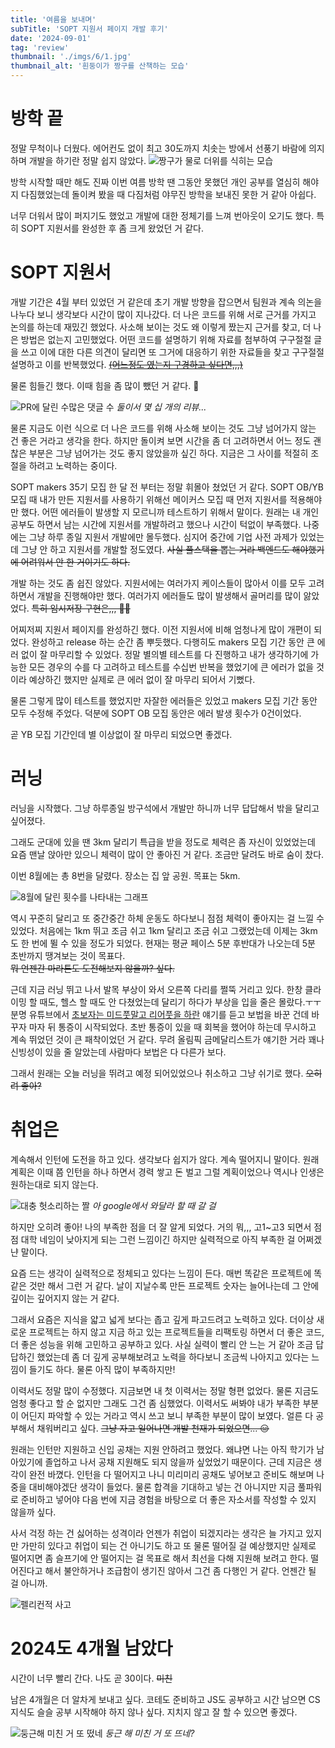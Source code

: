 ```yaml
---
title: '여름을 보내며'
subTitle: 'SOPT 지원서 페이지 개발 후기'
date: '2024-09-01'
tag: 'review'
thumbnail: './imgs/6/1.jpg'
thumbnail_alt: '흰둥이가 짱구를 산책하는 모습'
---
```


# 방학 끝

정말 무척이나 더웠다.
에어컨도 없이 최고 30도까지 치솟는 방에서 선풍기 바람에 의지하며 개발을 하기란 정말 쉽지 않았다.
![짱구가 물로 더위를 식히는 모습](./imgs/6/2.png)

방학 시작할 때만 해도 진짜 이번 여름 방학 땐 그동안 못했던 개인 공부를 열심히 해야지 다짐했었는데
돌이켜 봤을 때 다짐처럼 야무진 방학을 보내진 못한 거 같아 아쉽다.

너무 더워서 많이 퍼지기도 했었고 개발에 대한 정체기를 느껴 번아웃이 오기도 했다.
특히 SOPT 지원서를 완성한 후 좀 크게 왔었던 거 같다.

# SOPT 지원서

개발 기간은 4월 부터 있었던 거 같은데
초기 개발 방향을 잡으면서 팀원과 계속 의논을 나누다 보니 생각보다 시간이 많이 지나갔다.
더 나은 코드를 위해 서로 근거를 가지고 논의를 하는데 재밌긴 했었다.
사소해 보이는 것도 왜 이렇게 짰는지 근거를 찾고, 더 나은 방법은 없는지 고민했었다.
어떤 코드를 설명하기 위해 자료를 첨부하여 구구절절 글을 쓰고 이에 대한 다른 의견이 달리면 또 그거에 대응하기 위한 자료들을 찾고 구구절절 설명하고 이를 반복했었다. <del>[(어느정도 였는지 구경하고 싶다면,,,)](https://github.com/sopt-makers/sopt-recruiting-frontend/pull/6#discussion_r1614220900)</del>

물론 힘들긴 했다.
이때 힘을 좀 많이 뺐던 거 같다. 🫠

![PR에 달린 수많은 댓글 수](./imgs/6/3.png)
_둘이서 몇 십 개의 리뷰..._

물론 지금도 이런 식으로 더 나은 코드를 위해 사소해 보이는 것도 그냥 넘어가지 않는 건 좋은 거라고 생각을 한다.
하지만 돌이켜 보면 시간을 좀 더 고려하면서 어느 정도 괜찮은 부분은 그냥 넘어가는 것도 좋지 않았을까 싶긴 하다.
지금은 그 사이를 적절히 조절을 하려고 노력하는 중이다.

SOPT makers 35기 모집 한 달 전 부터는 정말 휘몰아 쳤었던 거 같다.
SOPT OB/YB 모집 때 내가 만든 지원서를 사용하기 위해선 메이커스 모집 때 먼저 지원서를 적용해야만 했다.
어떤 에러들이 발생할 지 모르니까 테스트하기 위해서 말이다.
원래는 내 개인 공부도 하면서 남는 시간에 지원서를 개발하려고 했으나 시간이 턱없이 부족했다.
나중에는 그냥 하루 종일 지원서 개발에만 몰두했다.
심지어 중간에 기업 사전 과제가 있었는데 그냥 안 하고 지원서를 개발할 정도였다. <del>사실 풀스택을 뽑는 거라 백엔드도 해야했기에 어려워서 안 한 거이기도 하다.</del>

개발 하는 것도 좀 쉽진 않았다.
지원서에는 여러가지 케이스들이 많아서 이를 모두 고려하면서 개발을 진행해야만 했다.
여러가지 에러들도 많이 발생해서 골머리를 많이 앓았었다. <del>특히 임시저장 구현은,,, 😵‍💫</del>

어찌저찌 지원서 페이지를 완성하긴 했다.
이전 지원서에 비해 엄청나게 많이 개편이 되었다.
완성하고 release 하는 순간 좀 뿌듯했다.
다행히도 makers 모집 기간 동안 큰 에러 없이 잘 마무리할 수 있었다.
정말 별의별 테스트를 다 진행하고 내가 생각하기에 가능한 모든 경우의 수를 다 고려하고
테스트를 수십번 반복을 했었기에 큰 에러가 없을 것이라 예상하긴 했지만 실제로 큰 에러 없이 잘 마무리 되어서 기뻤다.

물론 그렇게 많이 테스트를 했었지만 자잘한 에러들은 있었고 makers 모집 기간 동안 모두 수정해 주었다.
덕분에 SOPT OB 모집 동안은 에러 발생 횟수가 0건이었다.

곧 YB 모집 기간인데 별 이상없이 잘 마무리 되었으면 좋겠다.

# 러닝

러닝을 시작했다.
그냥 하루종일 방구석에서 개발만 하니까 너무 답답해서 밖을 달리고 싶어졌다.

그래도 군대에 있을 땐 3km 달리기 특급을 받을 정도로 체력은 좀 자신이 있었었는데
요즘 맨날 앉아만 있으니 체력이 많이 안 좋아진 거 같다. 조금만 달려도 바로 숨이 찼다.

이번 8월에는 총 8번을 달렸다.
장소는 집 앞 공원.
목표는 5km.

![8월에 달린 횟수를 나타내는 그래프](./imgs/6/4.jpeg)

역시 꾸준히 달리고 또 중간중간 하체 운동도 하다보니 점점 체력이 좋아지는 걸 느낄 수 있었다.
처음에는 1km 뛰고 조금 쉬고 1km 달리고 조금 쉬고 그랬었는데
이제는 3km도 한 번에 뛸 수 있을 정도가 되었다.
현재는 평균 페이스 5분 후반대가 나오는데 5분 초반까지 땡겨보는 것이 목표다. <br /><del>뭐 언젠간 마라톤도 도전해보지 않을까? 싶다.</del>

근데 지금 러닝 뛰고 나서 발목 부상이 와서 오른쪽 다리를 쩔뚝 거리고 있다.
한창 클라이밍 할 때도, 헬스 할 때도 안 다쳤었는데
달리기 하다가 부상을 입을 줄은 몰랐다.ㅜㅜ
분명 유튜브에서 [초보자는 미드풋말고 리어풋을 하란](https://youtube.com/shorts/ML5ky04XZzM?feature=shared) 얘기를 듣고 보법을 바꾼 건데 바꾸자 마자 뒤 통증이 시작되었다.
초반 통증이 있을 때 회복을 했어야 하는데 무시하고 계속 뛰었던 것이 큰 패착이었던 거 같다.
무려 올림픽 금메달리스트가 얘기한 거라 꽤나 신빙성이 있을 줄 알았는데
사람마다 보법은 다 다른가 보다.

그래서 원래는 오늘 러닝을 뛰려고 예정 되어있었으나 취소하고 그냥 쉬기로 했다. <del>오히려 좋아?</del>

# 취업은

계속해서 인턴에 도전을 하고 있다.
생각보다 쉽지가 않다. 계속 떨어지니 말이다.
원래 계획은 이때 쯤 인턴을 하나 하면서 경력 쌓고 돈 벌고 그럴 계획이었으나
역시나 인생은 원하는대로 되지 않는다.

![대충 헛소리하는 짤](./imgs/6/5.jpg)
_아 google에서 와달라 할 때 갈 걸_

하지만 오히려 좋아! 나의 부족한 점을 더 잘 알게 되었다.
거의 뭐,,, 고1~고3 되면서 점점 대학 네임이 낮아지게 되는 그런 느낌이긴 하지만
실력적으로 아직 부족한 걸 어쩌겠냔 말이다.

요즘 드는 생각이 실력적으로 정체되고 있다는 느낌이 든다.
매번 똑같은 프로젝트에 똑같은 것만 해서 그런 거 같다.
날이 지날수록 만든 프로젝트 숫자는 늘어나는데 그 안에 깊이는 깊어지지 않는 거 같다.

그래서 요즘은 지식을 얇고 넓게 보다는 좁고 깊게 파고드려고 노력하고 있다.
더이상 새로운 프로젝트는 하지 않고 지금 하고 있는 프로젝트들을 리팩토링 하면서
더 좋은 코드, 더 좋은 성능을 위해 고민하고 공부하고 있다.
사실 실력이 빨리 안 느는 거 같아 조금 답답하긴 했었는데 좀 더 깊게 공부해보려고 노력을 하다보니 조금씩 나아지고 있다는 느낌이 들기도 하다.
물론 아직 많이 부족하지만!

이력서도 정말 많이 수정했다.
지금보면 내 첫 이력서는 정말 형편 없었다. 물론 지금도 엄청 좋다고 할 순 없지만 그래도 그건 좀 심했었다.
이력서도 써봐야 내가 부족한 부분이 어딘지 파악할 수 있는 거라고
역시 쓰고 보니 부족한 부분이 많이 보였다.
얼른 다 공부해서 채워버리고 싶다. <del>그냥 자고 일어나면 개발 천재가 되었으면... 😑</del>

원래는 인턴만 지원하고 신입 공채는 지원 안하려고 했었다. 왜냐면 나는 아직 학기가 남아있기에 졸업하고 나서 공채 지원해도 되지 않을까 싶었었기 때문이다.
근데 지금은 생각이 완전 바꼈다.
인턴을 다 떨어지고 나니 미리미리 공채도 넣어보고 준비도 해보며 나중을 대비해야겠단 생각이 들었다.
물론 합격을 기대하고 넣는 건 아니지만 지금 풀파워로 준비하고 넣어야 다음 번에 지금 경험을 바탕으로 더 좋은 자소서를 작성할 수 있지 않을까 싶다.

사서 걱정 하는 건 싫어하는 성격이라 언젠가 취업이 되겠지라는 생각은 늘 가지고 있지만
가만히 있다고 취업이 되는 건 아니기도 하고 또 물론 떨어질 걸 예상했지만 실제로 떨어지면 좀 슬프기에 안 떨어지는 걸 목표로 해서
최선을 다해 지원해 보려고 한다. 떨어진다고 해서 불안하거나 조급함이 생기진 않아서 그건 좀 다행인 거 같다. 언젠간 될 걸 아니까.

![펠리컨적 사고](./imgs/6/6.jpg)

# 2024도 4개월 남았다

시간이 너무 빨리 간다.
나도 곧 30이다. <del>미친</del>

남은 4개월은 더 알차게 보내고 싶다.
코테도 준비하고 JS도 공부하고 시간 남으면 CS 지식도 슬슬 공부 시작해야 하지 않나 싶다.
지치지 않고 잘 할 수 있으면 좋겠다.

![둥근해 미친 거 또 떴네](./imgs/6/7.jpg)
_둥근 해 미친 거 또 뜨네?_
